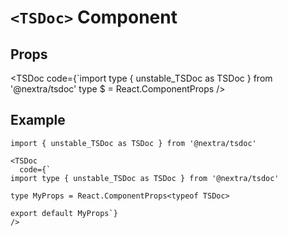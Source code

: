 # `<TSDoc>` Component

## Props

<TSDoc
  code={`import type { unstable_TSDoc as TSDoc } from '@nextra/tsdoc'
type $ = React.ComponentProps<typeof TSDoc>
/>

## Example

```mdx
import { unstable_TSDoc as TSDoc } from '@nextra/tsdoc'

<TSDoc
  code={`
import type { unstable_TSDoc as TSDoc } from '@nextra/tsdoc'

type MyProps = React.ComponentProps<typeof TSDoc>

export default MyProps`}
/>
```
